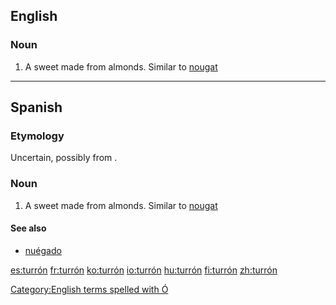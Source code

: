 ==English==
{{wikipedia}}

===Noun===
{{en-noun|turrones}}

# A sweet made from almonds. Similar to [[nougat]]
[[Category:English terms spelled with Ó]]
----
==Spanish==

===Etymology===
Uncertain, possibly from {{etyl|ca|es}} {{term|torró|lang=ca}}.

===Noun===
{{es-noun|m|turrones}}

# A sweet made from almonds. Similar to [[nougat]]

====See also====
* [[nuégado]] {{g|m}}

[[es:turrón]]
[[fr:turrón]]
[[ko:turrón]]
[[io:turrón]]
[[hu:turrón]]
[[fi:turrón]]
[[zh:turrón]]